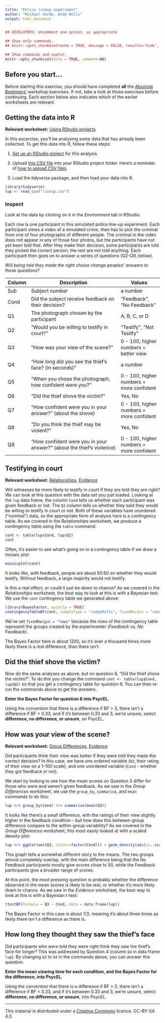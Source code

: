 ```yaml
---
title: "Police lineup experiment"
author: "Michael Verde, Andy Wills"
output: html_document
---
```


```r
## DEVELOPERS: Uncomment one option, as appropriate

## Show only commands.
## knitr::opts_chunk$set(echo = TRUE, message = FALSE, results='hide', fig.keep = 'none', comment=NA)

## Show commands and ouptut.
knitr::opts_chunk$set(echo = TRUE, comment=NA)
```

## Before you start...
Before starting this exercise, you should have completed **all** the [Absolute Beginners'](index.html) workshop exercises. If not, take a look at those exercises before continuing. Each section below also indicates which of the earlier worksheets are relevant.

## Getting the data into R
**Relevant worksheet:** [Using RStudio projects](using-projects.html)

In this excercise, you'll be analysing some data that has already been collected. To get this data into R, follow these steps:

1. [Set up an RStudio project](using-projects.html) for this analysis. 

2. Upload [this CSV file](data/lineup.csv) into your RStudio project folder. Here's a reminder of [how to upload CSV files](entering-data-by-hand.html#upload).

5. Load the _tidyverse_ package, and then load your data into R.

```r
library(tidyverse)
lup <- read_csv("lineup.csv")
```

### Inspect
Look at the data by clicking on it in the _Environment_ tab in RStudio. 

Each row is one participant in this simulated police line-up experiment. Each participant views a video of a simulated crime, then has to pick the criminal from one of four photographs of different people. The criminal in the video does not appear in any of those four photos, but the participants have not yet been told that. After they make their decision, some participants are told they picked the correct person; the rest are not told anything. Each participant then goes on to answer a series of questions (Q2-Q9, below). 

_Will being told they made the right choice change peoples' answers to these questions?_

| Column    | Description                             | Values             |
| --------- | --------------------------------------- | ------------------ |
| Sub       | Subject number                          | a number                   |
| Cond      | Did the subject receive feedback on their decision? | "Feedback", "No Feedback" |
| Q1        | The photograph chosen by the participant | A, B, C, or D     |
| Q2        | "Would you be willing to testify in court?" | "Testify", "Not Tesitfy"        |
| Q3        | "How was your view of the scene?"       | 0 - 100, higher numbers = better view |
| Q4        | "How long did you see the thief's face? (in seconds)" |  a number    |
| Q5        | "When you chose the photograph, how confident were you?" | 0 - 100, higher numbers = more confident |
| Q6        | "Did the thief shove the victim?"   | Yes, No   |
| Q7        | "How confident were you in your answer?" (about the shove) | 0 - 100, higher numbers = more confident |
| Q8        | "Do you think the thief may be violent?"   | Yes, No   |
| Q9        | "How confident were you in your answer?" (about the thief's violence) | 0 - 100, higher numbers = more confident |

## Testifying in court

**Relevant worksheet:** [Relationships](chi.html), [Evidence](evidence.html)

Will witnesses be more likely to testify in court if they are told they are right? We can look at this question with the data set you just loaded. Looking at the `lup` data frame, the column `Cond` tells us whether each participant was given feedback or not. The `Q2` column tells us whether they said they would be willing to testify in court or not. Both of these variables have unordered ("nominal") data, so the appropriate form of analysis here is a contingency table. As we covered in the _Relationships_ worksheet, we produce a contingency table using the `table` command:

```r
cont <- table(lup$Cond, lup$Q2)
cont
```

Often, it's easier to see what's going on in a contingency table if we draw a mosaic plot:

```r
mosaicplot(cont)
```

It looks like, with feedback, people are about 50:50 on whether they would testify. Without feedback, a large majority would not testify.

Is this a real effect, or could it just be down to chance? As we covered in the _Relationships_ worksheet, the best way to look at this is with a Bayesian test. We use the `cont` contingency table we generated above:

```R
library(BayesFactor, quietly = TRUE)
contingencyTableBF(cont, sampleType = "indepMulti", fixedMargin = "rows" )
```

We've set `fixedMargin = "rows"` because the rows of the contingency table represent the groups created by the experimenter (_Feedback_ vs. _No Feedback_). 

The Bayes Factor here is about 1200, so it's over a thousand times more likely there is a real difference, than there isn't. 

## Did the thief shove the victim?

Now do the same analyses as above, but on question 6, "Did the thief shove the victim?". To do this you change the command `cont <- table(lup$Cond, lup$Q2)` so that you get a contingency table for question 6. You can then re-run the commands above to get the answers. 

**Enter the Bayes Factor for question 6 into PsycEL.**

Using the convention that there is a difference if BF > 3, there isn't a difference if BF < 0.33, and if it's between 0.33 and 3, we're unsure, select **difference, no difference, or unsure**, on PsycEL.

## How was your view of the scene?

**Relevant worksheet:** [Group Differences](group-differences.html), [Evidence](evidence.html)

Did participants think their view was better if they were told they made the correct decision? In this case, we have one ordered variable (`Q3`, their rating of their view on a 1-100 scale), and one unordered variable (`Cond` - whether they got feedback or not). 

We start by looking to see how the mean scores on Question 3 differ for those who were and weren't given feedback. As we saw in the _Group Differences_ worksheet, we use the `group_by`,  `summarise`, and `mean` commands to do this:

```r
lup %>% group_by(Cond) %>% summarise(mean(Q3))
```

It looks like there's a small difference, with the ratings of their view slightly higher in the feedback condition -- but how does this between-group difference compare to the within-group variability? As we covered in the _Group Differences_ worksheet, this most easily looked at with a scaled density plot:

```r
lup %>% ggplot(aes(Q3, colour=factor(Cond))) + geom_density(aes(y=..scaled..)) 
```

This graph tells a somewhat different story to the means. The two groups almost completely overlap, with the main difference being that the No Feedback participants mostly give scores close to 50, while the Feedback participants give a broader range of scores. 

At this point, the most pressing question is probably whether the difference observed in the mean scores is likely to be real, or whether it's more likely down to chance. As we saw in the _Evidence_ worksheet, the best way to look at this is with a Bayesian t-test:

```r
ttestBF(formula = Q3 ~ Cond, data = data.frame(lup))
```

The Bayes Factor in this case is about 1/3, meaning it's about three times as likely there _isn't_ a difference as there is. 

## How long they thought they saw the thief's face

Did participants who were told they were right think they saw the thief's face for longer? This was addressed by Question 4 (column `Q4` in data frame `lup`). By changing `Q3` to `Q4` in the commands above, you can answer this question. 

**Enter the mean viewing time for each condition, and the Bayes Factor for the difference, into PsycEL**.

Using the convention that there is a difference if BF > 3, there isn't a difference if BF < 0.33, and if it's between 0.33 and 3, we're unsure, select **difference, no difference, or unsure**, into PsycEL.

___

This material is distributed under a [Creative Commons](https://creativecommons.org/) licence. CC-BY-SA 4.0. 
